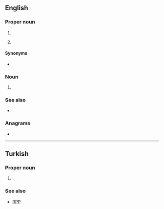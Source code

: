==English==

===Proper noun===
{{en-proper-noun}}

# {{initialism of|lang=en|[[California]] [[highway patrol|Highway Patrol]]}}
# {{abbreviation of|lang=en|Chiapas}} {{gloss|a state of [[Mexico]]}}

====Synonyms====
* {{sense|California Highway Patrol}} {{l|en|CHiP}} {{gloss|acronym}}

===Noun===
{{head|en|noun}}

# {{initialism of|lang=en|[[combined]] [[heat]] and [[power]] ([[cogeneration]])}}

===See also===
* {{pedia|lang=en|California Highway Patrol}}

===Anagrams===
* {{anagrams|en|a=chp|HPC|PCH|hcp}}

----

==Turkish==

===Proper noun===
{{head|tr|proper noun}}

# {{lb|tr|politics}} {{initialism of|Cumhuriyet Halk Partisi|lang=tr|nodot=1}} {{gloss|Republican People's Party}}.

===See also===
* [[RPP]]